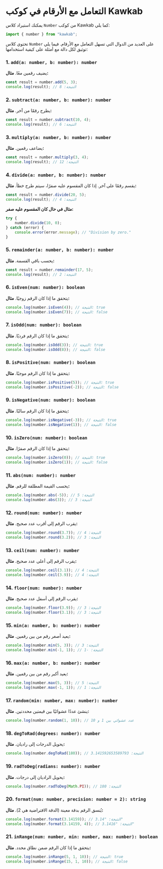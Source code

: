 # التعامل مع الأرقام في كوكب Kawkab

يمكنك استيراد كلاس `Number` من كوكب Kawkab كما يلي:

```javascript
import { number } from "kawkab";
```

تحتوي كلاس `Number` على العديد من الدوال التي تسهل التعامل مع الأرقام. فيما يلي توثيق لكل دالة مع أمثلة على كيفية استخدامها:

### 1. `add(a: number, b: number): number`
يضيف رقمين معًا.
**مثال:**
```javascript
const result = number.add(5, 3);
console.log(result); // النتيجة: 8
```

### 2. `subtract(a: number, b: number): number`
يطرح رقمًا من آخر.
**مثال:**
```javascript
const result = number.subtract(10, 4);
console.log(result); // النتيجة: 6
```

### 3. `multiply(a: number, b: number): number`
يضاعف رقمين.
**مثال:**
```javascript
const result = number.multiply(3, 4);
console.log(result); // النتيجة: 12
```

### 4. `divide(a: number, b: number): number`
يقسم رقمًا على آخر. إذا كان المقسوم عليه صفرًا، سيتم طرح خطأ.
**مثال:**
```javascript
const result = number.divide(20, 5);
console.log(result); // النتيجة: 4
```
**مثال في حال كان المقسوم عليه صفر:**
```javascript
try {
    number.divide(10, 0);
} catch (error) {
    console.error(error.message); // "Division by zero."
}
```

### 5. `remainder(a: number, b: number): number`
يحسب باقي القسمة.
**مثال:**
```javascript
const result = number.remainder(17, 5);
console.log(result); // النتيجة: 2
```

### 6. `isEven(num: number): boolean`
يتحقق ما إذا كان الرقم زوجيًا.
**مثال:**
```javascript
console.log(number.isEven(4)); // النتيجة: true
console.log(number.isEven(7)); // النتيجة: false
```

### 7. `isOdd(num: number): boolean`
يتحقق ما إذا كان الرقم فرديًا.
**مثال:**
```javascript
console.log(number.isOdd(3)); // النتيجة: true
console.log(number.isOdd(8)); // النتيجة: false
```

### 8. `isPositive(num: number): boolean`
يتحقق ما إذا كان الرقم موجبًا.
**مثال:**
```javascript
console.log(number.isPositive(5)); // النتيجة: true
console.log(number.isPositive(-2)); // النتيجة: false
```

### 9. `isNegative(num: number): boolean`
يتحقق ما إذا كان الرقم سالبًا.
**مثال:**
```javascript
console.log(number.isNegative(-3)); // النتيجة: true
console.log(number.isNegative(1)); // النتيجة: false
```

### 10. `isZero(num: number): boolean`
يتحقق ما إذا كان الرقم صفرًا.
**مثال:**
```javascript
console.log(number.isZero(0)); // النتيجة: true
console.log(number.isZero(1)); // النتيجة: false
```

### 11. `abs(num: number): number`
يحسب القيمة المطلقة للرقم.
**مثال:**
```javascript
console.log(number.abs(-5)); // النتيجة: 5
console.log(number.abs(3)); // النتيجة: 3
```

### 12. `round(num: number): number`
يقرب الرقم إلى أقرب عدد صحيح.
**مثال:**
```javascript
console.log(number.round(3.7)); // النتيجة: 4
console.log(number.round(3.2)); // النتيجة: 3
```

### 13. `ceil(num: number): number`
يقرب الرقم إلى أعلى عدد صحيح.
**مثال:**
```javascript
console.log(number.ceil(3.1)); // النتيجة: 4
console.log(number.ceil(3.9)); // النتيجة: 4
```

### 14. `floor(num: number): number`
يقرب الرقم إلى أسفل عدد صحيح.
**مثال:**
```javascript
console.log(number.floor(3.9)); // النتيجة: 3
console.log(number.floor(3.1)); // النتيجة: 3
```

### 15. `min(a: number, b: number): number`
يعيد أصغر رقم من بين رقمين.
**مثال:**
```javascript
console.log(number.min(5, 3)); // النتيجة: 3
console.log(number.min(-1, 1)); // النتيجة: -1
```

### 16. `max(a: number, b: number): number`
يعيد أكبر رقم من بين رقمين.
**مثال:**
```javascript
console.log(number.max(5, 3)); // النتيجة: 5
console.log(number.max(-1, 1)); // النتيجة: 1
```

### 17. `random(min: number, max: number): number`
ينشئ عددًا عشوائيًا بين قيمتين محددتين.
**مثال:**
```javascript
console.log(number.random(1, 10)); // عدد عشوائي بين 1 و 10
```

### 18. `degToRad(degrees: number): number`
يحويل الدرجات إلى راديان.
**مثال:**
```javascript
console.log(number.degToRad(180)); // النتيجة: 3.141592653589793
```

### 19. `radToDeg(radians: number): number`
يحويل الراديان إلى درجات.
**مثال:**
```javascript
console.log(number.radToDeg(Math.PI)); // النتيجة: 180
```

### 20. `format(num: number, precision: number = 2): string`
يُنسق الرقم بدقة معينة (الدقة الافتراضية هي 2).
**مثال:**
```javascript
console.log(number.format(3.14159)); // النتيجة: "3.14"
console.log(number.format(3.14159, 4)); // النتيجة: "3.1416"
```

### 21. `inRange(num: number, min: number, max: number): boolean`
يتحقق ما إذا كان الرقم ضمن نطاق محدد.
**مثال:**
```javascript
console.log(number.inRange(5, 1, 10)); // النتيجة: true
console.log(number.inRange(15, 1, 10)); // النتيجة: false
```
